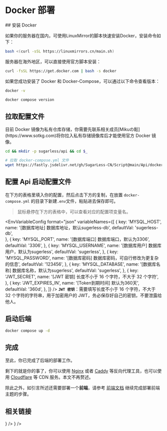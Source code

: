 # Docker 部署


<Steps>
## 安装 Docker

如果你的服务器在国内，可使用LinuxMirror的脚本快速安装Docker，安装命令如下：

```bash
bash <(curl -sSL https://linuxmirrors.cn/main.sh)
```

服务器在海外地区，可以直接使用官方脚本安装：

```bash
curl -fsSL https://get.docker.com | bash -s docker
```

如果您成功安装了 Docker 和 Docker-Compose，可以通过以下命令查看版本：

```bash
docker -v

docker compose version
```

## 拉取配置文件

<Callout type="warning" emoji="⚠️">
目前 Docker 镜像为私有仓库存储，你需要先联系相关成员[Mikuの鬆](https://www.sotkg.com)将你拉入私有存储镜像库后才能使用官方 Docker 镜像。
</Callout>

```bash
cd && mkdir -p sugarless/api && cd $_

# 拉取 docker-compose.yml 文件
wget https://fastly.jsdelivr.net/gh/SugarLess-CN/Script@main/Api/docker-compose.yml
```

## 配置 Api 启动配置文件

在下方的表格里填入你的配置，然后点击下方的复制，在放置 `docker-compose.yml` 的目录下新建`.env`文件，粘贴进去保存即可。

> 鼠标悬停在下方的表格中，可以查看对应的配置项变量名。


<EnvVariableConfig
  format="json"
  variableNames={[
    {
      key: 'MYSQL_HOST',
      name: '[数据库地址] 数据库地址，默认sugerless-db',
      defaultVal: 'sugerless-db',     
    },
    {
      key: 'MYSQL_PORT',
      name: '[数据库端口] 数据库端口，默认为3306',
      defaultVal: '3306',
    },
    {
      key: 'MYSQL_USERNAME',
      name: '[数据库用户] 数据库用户，默认为sugerless',
      defaultVal: 'sugerless',
    },
    {
      key: 'MYSQL_PASSWORD',
      name: '[数据库密码] 数据库密码，可自行修改为更复杂的信息',
      defaultVal: '123456',
    },
    {
      key: 'MYSQL_DATABASE',
      name: '[数据库名称] 数据库名称，默认为sugerless',
      defaultVal: 'sugerless',
    },
    {
      key: 'JWT_SECRET',
      name: '[JWT 密钥] 长度不小于 16 个字符，不大于 32 个字符',
    },
    {
      key: 'JWT_EXPIRES_IN',
      name: '[Token到期时间] 默认为360天',
      defaultVal: '360d',
    },
  ]}
/>
<Callout type="warning">
**`JWT 密钥`**：需要填写长度不小于 16 个字符，不大于 32 个字符的字符串，用于加密用户的 JWT，务必保存好自己的密钥，不要泄露给他人。

</Callout>

## 启动后端

```bash
docker compose up -d
```

## 完成

至此，你已完成了后端的部署工作。

剩下的就是你的事了，你可以使用 [Nginx](https://nginx.org/en/download.html) 或者 [Caddy](https://caddyserver.com/download) 等反向代理工具，也可以使用 [Cloudflare](https://www.cloudflare.com/) 等 CDN 服务。本文不再赘述。

除此之外，如引言所述还需要部署一个**前端**，请参考 [前端文档](https://docs.i-hentai.cc/themes) 继续完成部署前端主题的步骤。

</Steps>

## 相关链接

<Cards num={2}>
  <Cards.Card
    arrow
    title="前端部署"
    href="/themes"
    icon={<UilExternalLinkAlt />}
  />
  <Cards.Card arrow title="使用指南" href="/usage" icon={<UilArrowCircleUp />} />
</Cards>